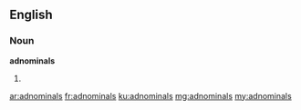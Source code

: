 ==English==

===Noun===
'''adnominals'''

# {{plural of|adnominal}}

[[ar:adnominals]]
[[fr:adnominals]]
[[ku:adnominals]]
[[mg:adnominals]]
[[my:adnominals]]